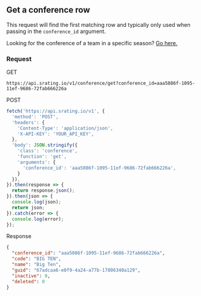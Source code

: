 ## Get a conference row

This request will find the first matching row and typically only used when passing in the `conference_id` argument.

Looking for the conference of a team in a specific season? [Go here.](/team/getConference)

### Request

GET

```console
https://api.srating.io/v1/conference/get?conference_id=aaa5086f-1095-11ef-9686-72fab666226a
```

POST
```js {5} copy filename="javascript"
fetch('https://api.srating.io/v1', {
  'method': 'POST',
  'headers': {
    'Content-Type': 'application/json',
    'X-API-KEY': 'YOUR_API_KEY',
  },
  'body': JSON.stringify({
    'class': 'conference',
    'function': 'get',
    'arguments': {
      'conference_id': 'aaa5086f-1095-11ef-9686-72fab666226a',
    }
  }),
}).then(response => {
  return response.json();
}).then(json => {
  console.log(json);
  return json;
}).catch(error => {
  console.log(error);
});
```

Response
```json
{
  "conference_id": "aaa5086f-1095-11ef-9686-72fab666226a",
  "code": "BIG TEN",
  "name": "Big Ten",
  "guid": "67adcaa6-e0f9-4a24-a77b-17806340a129",
  "inactive": 0,
  "deleted": 0
}
```

